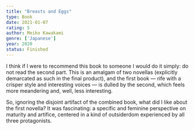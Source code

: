 ```yaml
---
title: "Breasts and Eggs"
type: Book
date: 2021-01-07
rating: 5
author: Meiko Kawakami
genre: ['Japanese']
year: 2020
status: Finished
---
```


I think if I were to recommend this book to someone I would do it simply: do not read the second part. This is an amalgam of two novellas (explicitly demarcated as such in the final product), and the first book — rife with a crisper style and interesting voices — is dulled by the second, which feels more meandering and, well, less interesting.

So, ignoring the disjoint artifact of the combined book, what did I like about the first novella? It was fascinating: a specific and feminine perspective on maturity and artifice, centered in a kind of outsiderdom experienced by all three protagonists.
